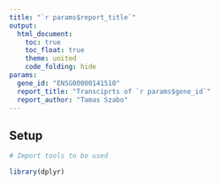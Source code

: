 ```yaml
---
title: "`r params$report_title`"
output: 
  html_document:
    toc: true
    toc_float: true
    theme: united
    code_folding: hide
params:
  gene_id: "ENSG00000141510"
  report_title: "Transciprts of `r params$gene_id`"
  report_author: "Tamas Szabo"
---
```


## Setup

```r
# Import tools to be used

library(dplyr)
```